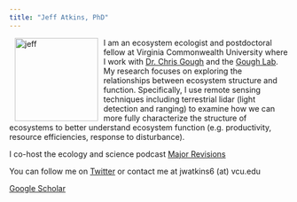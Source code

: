 ```yaml
---
title: "Jeff Atkins, PhD"
---
```

<img src="images/avatar.jpeg" style="float: left;" width="150" alt="jeff" hspace = "10">

I am an ecosystem ecologist and postdoctoral fellow at Virginia Commonwealth University where I work with [Dr. Chris Gough](http://www.people.vcu.edu/~cmgough/) and the [Gough Lab](https://twitter.com/gough_lab). My research focuses on exploring the relationships between ecosystem structure and function. Specifically, I use remote sensing techniques including terrestrial lidar (light detection and ranging) to examine how we can more fully characterize the structure of ecosystems to better understand ecosystem function (e.g. productivity, resource  efficiencies, response to disturbance).

I co-host the ecology and science podcast [Major Revisions](http://www.majorrevisionsshow.com)

You can follow me on [Twitter](https://twitter.com/atkinsjeff?lang=en) or contact me at jwatkins6 (at) vcu.edu 

[Google Scholar](https://scholar.google.com/citations?user=Ea33pwcAAAAJ&hl=en)







































<p>
&nbsp;
</p>